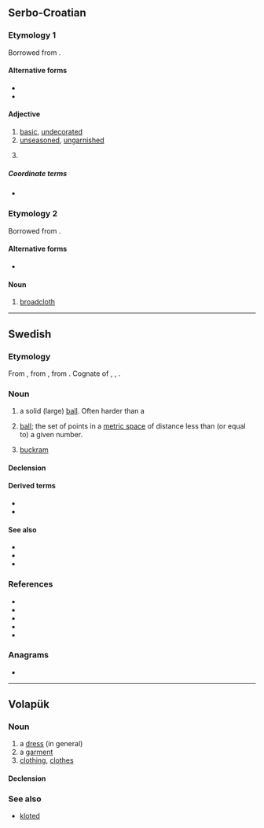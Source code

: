 ==Serbo-Croatian==

===Etymology 1===
Borrowed from {{bor|sh|de|glatt|t=smooth}}.

====Alternative forms====
* {{l|sh|klȁt}}
* {{l|sh|glȁt}}

====Adjective====
{{sh-adj|head=klȍt}} {{term-label|sh|Vojvodina}}

# [[basic]], [[undecorated]]
# [[unseasoned]], [[ungarnished]]
# {{lb|sh|knitting}} {{rfdef|sh}}

=====Coordinate terms=====
* {{sense|knitting}} {{l|sh|fr̀kēt}}

===Etymology 2===
Borrowed from {{bor|sh|en|cloth}}.

====Alternative forms====
* {{l|sh|klòta}}

====Noun====
{{sh-noun|head=klȍt|g=m}}

# [[broadcloth]]

----

==Swedish==

===Etymology===
From {{inh|sv|gmq-osw|klōt}}, from {{der|sv|gml|klôt}}, from {{der|sv|gem-pro|*klautaz}}. Cognate of {{cog|de|Kloß}}, {{cog|en|cleat}}, {{cog|nl|kloot}}.

===Noun===
{{sv-noun|n}}

# a solid (large) [[ball]]. Often harder than a ''{{l|sv|boll}}''
# {{lb|sv|mathematics}} [[ball]]; the set of points in a [[metric space]] of distance less than (or equal to) a given number.
# {{lb|sv|bookbinding}} [[buckram]] {{gloss|stiff cloth used in book covers}}

====Declension====
{{sv-infl-noun-n-zero}}

====Derived terms====
* {{l|sv|bowlingklot}}
* {{l|sv|jordklot}}

====See also====
* {{l|sv|boll}}
* {{l|sv|kula}}
* {{l|sv|sfär}}

===References===
* {{R:svenska.se|saol}}
* {{R:svenska.se|so}}
* {{R:svenska.se|saob}}
* {{R:runeberg.org|svetym|0409.html klot}}
* {{R:runeberg.org|svmtsprk|1|0675.html klot}}

===Anagrams===
* {{anagrams|sv|a=klot|tolk}}

----

==Volapük==

===Noun===
{{vo-noun}}

# a [[dress]] (in general)
# a [[garment]]
# [[clothing]], [[clothes]]

====Declension====
{{vo-decl-noun}}

===See also===
* [[kloted]]
